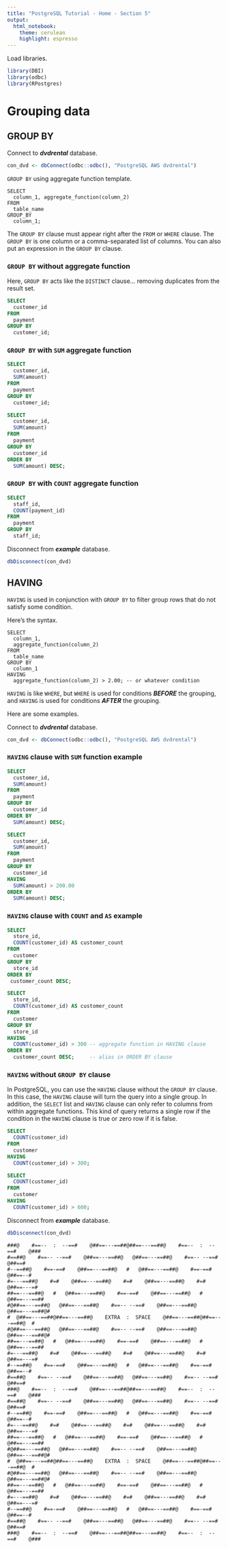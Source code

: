 ```yaml
---
title: "PostgreSQL Tutorial - Home - Section 5"
output: 
  html_notebook:
    theme: cerulean
    highlight: espresso
---
```


Load libraries.
```r
library(DBI)
library(odbc)
library(RPostgres)
```


# Grouping data

## GROUP BY

Connect to _**dvdrental**_ database.

```r
con_dvd <- dbConnect(odbc::odbc(), "PostgreSQL AWS dvdrental")
```

`GROUP BY` using aggregate function template.
```
SELECT
  column_1, aggregate_function(column_2)
FROM
  table_name
GROUP_BY
  column_1;
```

The `GROUP BY` clause must appear right after the `FROM` or `WHERE` clause. The `GROUP BY` is one column or a comma-separated list of columns. You can also put an expression in the `GROUP BY` clause.

### `GROUP BY` without aggregate function

Here, `GROUP BY` acts like the `DISTINCT` clause... removing duplicates from the result set.

```sql
SELECT
  customer_id
FROM
  payment
GROUP BY
  customer_id;
```

### `GROUP BY` with `SUM` aggregate function

```sql
SELECT
  customer_id,
  SUM(amount)
FROM
  payment
GROUP BY
  customer_id;
```

```sql
SELECT
  customer_id,
  SUM(amount)
FROM
  payment
GROUP BY
  customer_id
ORDER BY
  SUM(amount) DESC;
```

### `GROUP BY` with `COUNT` aggregate function 

```sql
SELECT
  staff_id,
  COUNT(payment_id)
FROM
  payment
GROUP BY
  staff_id;
```

Disconnect from _**example**_ database.
```r
dbDisconnect(con_dvd)
```


## HAVING

`HAVING` is used in conjunction with `GROUP BY` to filter group rows that do not satisfy some condition.

Here's the syntax.
```
SELECT
  column_1,
  aggregate_function(column_2)
FROM
  table_name
GROUP BY
  column_1
HAVING
  aggregate_function(column_2) > 2.00; -- or whatever condition
```

`HAVING` is like `WHERE`, but `WHERE` is used for conditions _**BEFORE**_ the grouping, and `HAVING` is used for conditions _**AFTER**_ the grouping.

Here are some examples.

Connect to _**dvdrental**_ database.

```r
con_dvd <- dbConnect(odbc::odbc(), "PostgreSQL AWS dvdrental")
```

### `HAVING` clause with `SUM` function example

```sql
SELECT
  customer_id,
  SUM(amount)
FROM
  payment
GROUP BY
  customer_id
ORDER BY
  SUM(amount) DESC;
```

```sql
SELECT
  customer_id,
  SUM(amount)
FROM
  payment
GROUP BY
  customer_id
HAVING
  SUM(amount) > 200.00
ORDER BY
  SUM(amount) DESC;
```

### `HAVING` clause with `COUNT` and `AS` example

```sql
SELECT
  store_id,
  COUNT(customer_id) AS customer_count
FROM
  customer
GROUP BY
  store_id
ORDER BY
 customer_count DESC;
```

```sql
SELECT
  store_id,
  COUNT(customer_id) AS customer_count
FROM
  customer
GROUP BY
  store_id
HAVING
  COUNT(customer_id) > 300 -- aggregate function in HAVING clause
ORDER BY
  customer_count DESC;     -- alias in ORDER BY clause
```

### `HAVING` without `GROUP BY` clause

In PostgreSQL, you can use the `HAVING` clause without the `GROUP BY` clause. In this case, the `HAVING` clause will turn the query into a single group. In addition, the `SELECT` list and `HAVING` clause can only refer to columns from within aggregate functions. This kind of query returns a single row if the condition in the `HAVING` clause is true or zero row if it is false.

```sql
SELECT
  COUNT(customer_id)
FROM
  customer
HAVING
  COUNT(customer_id) > 300;
```

```sql
SELECT
  COUNT(customer_id)
FROM
  customer
HAVING
  COUNT(customer_id) > 600;
```

Disconnect from _**example**_ database.
```r
dbDisconnect(con_dvd)
```


```
###@    #==--  :  --==#    @##==---==##@##==---==##@    #==--  :  --==#    @###
#==##@    #==-- --==#    @##==---==##@   @##==---==##@    #==-- --==#    @##==#
#--==##@    #==-==#    @##==---==##@   #   @##==---==##@    #==-==#    @##==--#
#=---==##@    #=#    @##==---==##@    #=#    @##==---==##@    #=#    @##==---=#
##==---==##@   #   @##==---==##@    #==-==#    @##==---==##@   #   @##==---==##
#@##==---==##@   @##==---==##@    #==-- --==#    @##==---==##@   @##==---==##@#
#  @##==---==##@##==---==##@    EXTRA  :  SPACE    @##==---==##@##==---==##@  #
#@##==---==##@   @##==---==##@    #==-- --==#    @##==---==##@   @##==---==##@#
##==---==##@   #   @##==---==##@    #==-==#    @##==---==##@   #   @##==---==##
#=---==##@    #=#    @##==---==##@    #=#    @##==---==##@    #=#    @##==---=#
#--==##@    #==-==#    @##==---==##@   #   @##==---==##@    #==-==#    @##==--#
#==##@    #==-- --==#    @##==---==##@   @##==---==##@    #==-- --==#    @##==#
###@    #==--  :  --==#    @##==---==##@##==---==##@    #==--  :  --==#    @###
#==##@    #==-- --==#    @##==---==##@   @##==---==##@    #==-- --==#    @##==#
#--==##@    #==-==#    @##==---==##@   #   @##==---==##@    #==-==#    @##==--#
#=---==##@    #=#    @##==---==##@    #=#    @##==---==##@    #=#    @##==---=#
##==---==##@   #   @##==---==##@    #==-==#    @##==---==##@   #   @##==---==##
#@##==---==##@   @##==---==##@    #==-- --==#    @##==---==##@   @##==---==##@#
#  @##==---==##@##==---==##@    EXTRA  :  SPACE    @##==---==##@##==---==##@  #
#@##==---==##@   @##==---==##@    #==-- --==#    @##==---==##@   @##==---==##@#
##==---==##@   #   @##==---==##@    #==-==#    @##==---==##@   #   @##==---==##
#=---==##@    #=#    @##==---==##@    #=#    @##==---==##@    #=#    @##==---=#
#--==##@    #==-==#    @##==---==##@   #   @##==---==##@    #==-==#    @##==--#
#==##@    #==-- --==#    @##==---==##@   @##==---==##@    #==-- --==#    @##==#
###@    #==--  :  --==#    @##==---==##@##==---==##@    #==--  :  --==#    @###
```
